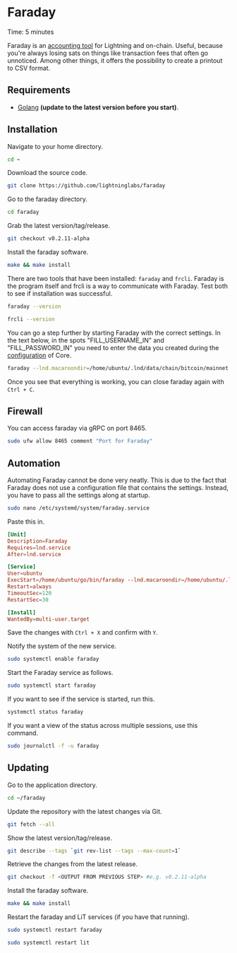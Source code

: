 
# Faraday

<Callout emoji="&#x2139;">
	Time: 5 minutes
</Callout>

Faraday is an [accounting tool](https://lightning.engineering/posts/2020-09-15-faraday-accounting) for Lightning and on-chain. Useful, because you're always losing sats on things like transaction fees that often go unnoticed. Among other things, it offers the possibility to create a printout to CSV format.

## Requirements

* [Golang](/raspberry-pi/common-dependencies#golang) **\(update to the latest version before you start\)**.

## Installation

Navigate to your home directory.

```bash
cd ~
```

Download the source code.

```bash
git clone https://github.com/lightninglabs/faraday
```

Go to the faraday directory.

```bash
cd faraday
```

Grab the latest version/tag/release.

```bash
git checkout v0.2.11-alpha
```

Install the faraday software.

```bash
make && make install
```

There are two tools that have been installed: `faraday` and `frcli`. Faraday is the program itself and frcli is a way to communicate with Faraday. Test both to see if installation was successful.

```bash
faraday --version

frcli --version
```

You can go a step further by starting Faraday with the correct settings. In the text below, in the spots "FILL_USERNAME_IN" and "FILL_PASSWORD_IN" you need to enter the data you created during the [configuration](/bitcoin-core/configure-and-start) of Core.

```bash
faraday --lnd.macaroondir=/home/ubuntu/.lnd/data/chain/bitcoin/mainnet --lnd.tlscertpath=/home/ubuntu/.lnd/tls.cert --lnd.rpcserver=127.0.0.1:10009 --connect_bitcoin --bitcoin.host=127.0.0.1:8332 --bitcoin.user=ENTER_USERNAME_HERE--bitcoin.password=ENTER_PASSWORD_HERE
```

Once you see that everything is working, you can close faraday again with `Ctrl + C`.

## Firewall

You can access faraday via gRPC on port 8465.

```bash
sudo ufw allow 8465 comment "Port for Faraday"
```

## Automation

Automating Faraday cannot be done very neatly. This is due to the fact that Faraday does not use a configuration file that contains the settings. Instead, you have to pass all the settings along at startup.

```bash
sudo nano /etc/systemd/system/faraday.service
```

Paste this in.

```toml
[Unit]
Description=Faraday
Requires=lnd.service
After=lnd.service

[Service]
User=ubuntu
ExecStart=/home/ubuntu/go/bin/faraday --lnd.macaroondir=/home/ubuntu/.lnd/data/chain/bitcoin/mainnet --lnd.tlscertpath=/home/ubuntu/.lnd/tls. cert --lnd.rpcserver=127.0.0.1:10009 --connect_bitcoin --bitcoin.host=127.0.0.1:8332 --bitcoin.user=ENTER_USERNAME_HERE--bitcoin.password=ENTER_PASSWORD_HERE
Restart=always
TimeoutSec=120
RestartSec=30

[Install]
WantedBy=multi-user.target
```

Save the changes with `Ctrl + X` and confirm with `Y`.

Notify the system of the new service.

```bash
sudo systemctl enable faraday
```

Start the Faraday service as follows.

```bash
sudo systemctl start faraday
```

If you want to see if the service is started, run this.

```bash
systemctl status faraday
```

If you want a view of the status across multiple sessions, use this command.

```bash
sudo journalctl -f -u faraday
```

## Updating

Go to the application directory.

```bash
cd ~/faraday
```

Update the repository with the latest changes via Git.

```bash
git fetch --all
```

Show the latest version/tag/release.

```bash
git describe --tags `git rev-list --tags --max-count=1`
```

Retrieve the changes from the latest release.

```bash
git checkout -f <OUTPUT FROM PREVIOUS STEP> #e.g. v0.2.11-alpha
```

Install the faraday software.

```bash
make && make install
```

Restart the faraday and LiT services (if you have that running).

```bash
sudo systemctl restart faraday

sudo systemctl restart lit
```
